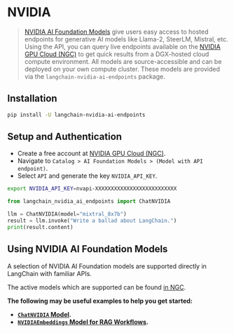 # NVIDIA

> [NVIDIA AI Foundation Models](https://www.nvidia.com/en-us/ai-data-science/foundation-models/) give users easy access to hosted endpoints for generative AI models like Llama-2, SteerLM, Mistral, etc. Using the API, you can query live endpoints available on the [NVIDIA GPU Cloud (NGC)](https://catalog.ngc.nvidia.com/ai-foundation-models) to get quick results from a DGX-hosted cloud compute environment. All models are source-accessible and can be deployed on your own compute cluster.
These models are provided via the `langchain-nvidia-ai-endpoints` package.

## Installation

```bash
pip install -U langchain-nvidia-ai-endpoints
```

## Setup and Authentication

- Create a free account at [NVIDIA GPU Cloud (NGC)](https://catalog.ngc.nvidia.com/).
- Navigate to `Catalog > AI Foundation Models > (Model with API endpoint)`.
- Select `API` and generate the key `NVIDIA_API_KEY`.

```bash
export NVIDIA_API_KEY=nvapi-XXXXXXXXXXXXXXXXXXXXXXXXXX
```

```python
from langchain_nvidia_ai_endpoints import ChatNVIDIA

llm = ChatNVIDIA(model="mixtral_8x7b")
result = llm.invoke("Write a ballad about LangChain.")
print(result.content)
```

## Using NVIDIA AI Foundation Models

A selection of NVIDIA AI Foundation models are supported directly in LangChain with familiar APIs.

The active models which are supported can be found [in NGC](https://catalog.ngc.nvidia.com/orgs/nvidia/teams/ai-foundation/).

**The following may be useful examples to help you get started:**
- **[`ChatNVIDIA` Model](/docs/integrations/chat/nvidia_ai_endpoints).**
- **[`NVIDIAEmbeddings` Model for RAG Workflows](/docs/integrations/text_embeddings/nvidia_ai_endpoints).**
